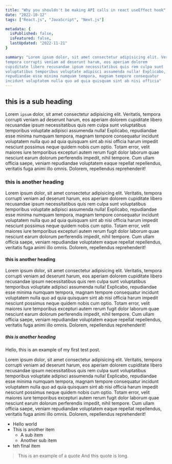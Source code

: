 ```yaml
---
title: "Why you shouldn't be making API calls in react useEffect hook"
date: "2022-10-12"
tags: ["React.js", "JavaScript", "Next.js"]

metadata: {
  isPublished: false,
  isFeatured: false,
  lastUpdated: "2022-11-21"
}

summary: "Lorem ipsum dolor, sit amet consectetur adipisicing elit. Veritatis,
tempora corrupti veniam ad deserunt harum, eos aperiam dolorem
cupiditate libero recusandae ipsum necessitatibus quis rem culpa sunt
voluptatibus temporibus voluptate adipisci assumenda nulla! Explicabo,
repudiandae esse minima numquam tempora, magnam tempore consequatur
incidunt voluptatem nulla quo ad quia quisquam sint ab nisi officia"
---
```


## this is a sub heading

Lorem `ipsum` dolor, sit amet consectetur adipisicing elit. Veritatis,
tempora corrupti veniam ad deserunt harum, eos aperiam dolorem
cupiditate libero recusandae ipsum necessitatibus quis rem culpa sunt
voluptatibus temporibus voluptate adipisci assumenda nulla! Explicabo,
repudiandae esse minima numquam tempora, magnam tempore consequatur
incidunt voluptatem nulla quo ad quia quisquam sint ab nisi officia
harum impedit nesciunt possimus neque quidem nobis cum optio. Totam
error, velit maiores iure temporibus excepturi autem rerum fugit dolor
laborum quae nesciunt earum dolorum perferendis impedit, nihil
tempore. Cum ullam officia saepe, veniam repudiandae voluptatem eaque
repellat repellendus, veritatis fuga animi illo omnis. Dolorem,
repellendus reprehenderit!

### this is another heading

Lorem ipsum dolor, sit amet consectetur adipisicing elit. Veritatis,
tempora corrupti veniam ad deserunt harum, eos aperiam dolorem
cupiditate libero recusandae ipsum necessitatibus quis rem culpa sunt
voluptatibus temporibus voluptate adipisci assumenda nulla! Explicabo,
repudiandae esse minima numquam tempora, magnam tempore consequatur
incidunt voluptatem nulla quo ad quia quisquam sint ab nisi officia
harum impedit nesciunt possimus neque quidem nobis cum optio. Totam
error, velit maiores iure temporibus excepturi autem rerum fugit dolor
laborum quae nesciunt earum dolorum perferendis impedit, nihil
tempore. Cum ullam officia saepe, veniam repudiandae voluptatem eaque
repellat repellendus, veritatis fuga animi illo omnis. Dolorem,
repellendus reprehenderit!

#### this is another heading

Lorem ipsum dolor, sit amet consectetur adipisicing elit. Veritatis,
tempora corrupti veniam ad deserunt harum, eos aperiam dolorem
cupiditate libero recusandae ipsum necessitatibus quis rem culpa sunt
voluptatibus temporibus voluptate adipisci assumenda nulla! Explicabo,
repudiandae esse minima numquam tempora, magnam tempore consequatur
incidunt voluptatem nulla quo ad quia quisquam sint ab nisi officia
harum impedit nesciunt possimus neque quidem nobis cum optio. Totam
error, velit maiores iure temporibus excepturi autem rerum fugit dolor
laborum quae nesciunt earum dolorum perferendis impedit, nihil
tempore. Cum ullam officia saepe, veniam repudiandae voluptatem eaque
repellat repellendus, veritatis fuga animi illo omnis. Dolorem,
repellendus reprehenderit!

##### this is another heading

Hello, this is an example of my first test post.

Lorem ipsum dolor, sit amet consectetur adipisicing elit. Veritatis,
tempora corrupti veniam ad deserunt harum, eos aperiam dolorem
cupiditate libero recusandae ipsum necessitatibus quis rem culpa sunt
voluptatibus temporibus voluptate adipisci assumenda nulla! Explicabo,
repudiandae esse minima numquam tempora, magnam tempore consequatur
incidunt voluptatem nulla quo ad quia quisquam sint ab nisi officia
harum impedit nesciunt possimus neque quidem nobis cum optio. Totam
error, velit maiores iure temporibus excepturi autem rerum fugit dolor
laborum quae nesciunt earum dolorum perferendis impedit, nihil
tempore. Cum ullam officia saepe, veniam repudiandae voluptatem eaque
repellat repellendus, veritatis fuga animi illo omnis. Dolorem,
repellendus reprehenderit!

- Hello world
- This is another item
  - A sub item
  - Another sub item
- teh final item

> This is an example of a quote
> And this quote is long.

